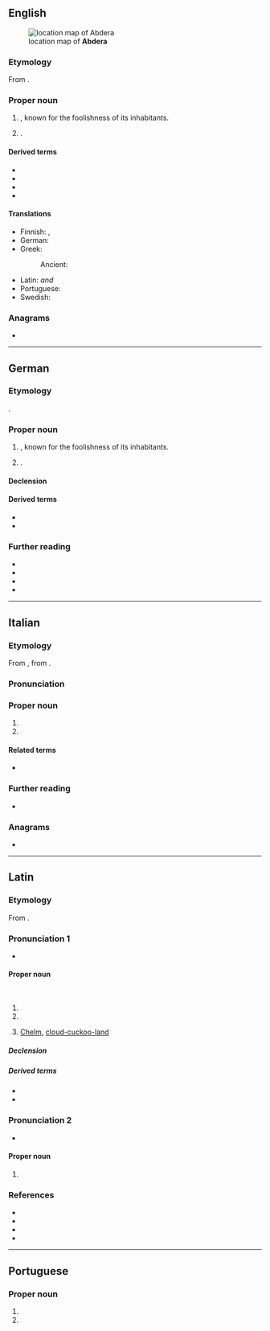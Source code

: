 ==English==
{{wikipedia|Abdera, Thrace}}
[[File:Abdera_location_alt.JPG|thumb|right|location map of '''Abdera''']]

===Etymology===
From {{der|en|grc|Ἄβδηρα}}.

===Proper noun===
{{en-proper noun}}

# {{place|en|ancient city|r/Thrace|in modern|c/Greece}}, known for the foolishness of its inhabitants.
# {{place|en|modern municipality|runit/Xanthi|in the|adr:pref/Thrace|c/Greece}}.

====Derived terms====
* {{l|en|Abderian}}
* {{l|en|abderian}}
* {{l|en|abderitic}}
* {{l|en|abderitism}}

====Translations====
{{trans-top|town}}
* Finnish: {{t+|fi|Abdera}}, {{t|fi|Avdira}}
* German: {{t+|de|Abdera|n}}
* Greek:
*: Ancient: {{t|grc|Ἄβδηρα|n-p}}
{{trans-mid}}
* Latin: {{t+|la|Abdēra|n-p}} ''and'' {{g|f}}
* Portuguese: {{t|pt|Abdera|f}}
* Swedish: {{t|sv|Abdera}}
{{trans-bottom}}

===Anagrams===
* {{anagrams|en|a=aabder|abrade|abread}}

----

==German==

===Etymology===
{{lbor|de|grc|Ἄβδηρα}}.

===Proper noun===
{{de-proper noun|toponym}}

# {{place|de|t=Abdera|ancient city|r/Thrace|in modern|c/Greece}}, known for the foolishness of its inhabitants.
# {{place|de|t=Abdera|modern municipality|runit/Xanthi|in the|adr:pref/Thrace|c/Greece}}.

====Declension====
{{de-ndecl|toponym}}

====Derived terms====
* {{l|de|Abderit}}
* {{l|de|abderitisch}}

===Further reading===
* {{wpl|de}}
* {{R:DWDS}}
* {{R:Duden}}
* {{R:UniLeipzig}}

----

==Italian==

===Etymology===
From {{der|it|la|Abdēra}}, from {{der|it|grc|Ἄβδηρα}}.

===Pronunciation===
{{it-pr|Àbdera}}

===Proper noun===
{{it-proper noun|f}}

# {{place|it|ancient city|r/Thrace|in modern|c/Greece|t1=Abdera}}
# {{place|it|modern municipality|runit/Xanthi|in the|adr:pref/Thrace|c/Greece|t1=Abdera}}

====Related terms====
* {{l|it|abderita}}

===Further reading===
* {{pedia|Abdera (Tracia)|lang=it}}

===Anagrams===
* {{anagrams|it|a=aabder|abrade|badare|baderà}}

----

==Latin==

===Etymology===
From {{bor|la|grc|Ἄβδηρα}}.

===Pronunciation 1===
* {{la-IPA|Abdēra}}

====Proper noun====
{{la-proper noun|Abdēra<2.loc>/Abdēra<1.loc>|lemma=Abdēra|num=both|g=n|g2=f|gen_sg=Abdērōrum/Abderae}}<br/>

# {{place|la|ancient city|r/Thrace|in modern|c/Greece|known for its inhabitants' foolishness|t1=Abdera}}
# {{place|la|modern municipality|runit/Xanthi|in the|adr:pref/Thrace|c/Greece|t1=Abdera}}
# {{lb|la|figuratively|by extension}} [[Chelm]], [[cloud-cuckoo-land]]

=====Declension=====
{{la-ndecl|Abdēra<2.loc>|gen_pl=Abdērōrum/Abdērae|dat_pl=Abdērīs/Abdērae|acc_pl=Abdēra/Abdēram|abl_pl=Abdērīs/Abdērā|loc_pl=Abdērīs/Abdērae|title=[[Appendix:Latin second declension|Second declension]] (neuter plural) or [[Appendix:Latin first declension|first declension]] (feminine singular) noun, with locative.}}

=====Derived terms=====
* {{l|la|abdērītānus}}
* {{l|la|Abdērītēs}}

===Pronunciation 2===
* {{la-IPA|Abdērā}}

====Proper noun====
{{la-proper noun-form|Abdērā|g=f}}

# {{inflection of|la|Abdēra||abl}}

===References===
* {{R:L&S}}
* {{R:Elementary Lewis}}
* {{R:Gaffiot}}
* {{R:Cassells}}

----

==Portuguese==

===Proper noun===
{{pt-proper noun|f}}

# {{place|pt|ancient city|r/Thrace|in modern|c/Greece|known for its inhabitants' foolishness|t1=Abdera}}
# {{place|pt|modern municipality|runit/Xanthi|in the|adr:pref/Thrace|c/Greece|t1=Abdera}}